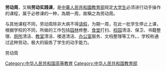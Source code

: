 {{Multiple issues|
{{Unreferenced|time=2022-05-07T14:41:54+00:00}}
{{Orphan|time=2022-05-07T14:41:54+00:00}}
}}
'''劳动周'''，又稱'''劳动实践课'''，是[[中華人民共和國教育部|中華人民共和國教育部]]规定[[大学生|大学生]]必须进行动手操作的课程，属于必修课的一种，為期一周，故稱之為劳动周。

与其他课程不同，劳动周除非大病不得[[请假|请假]]，为期一周，在此一批学生停止上课，根据学校的不同，所做的工作包括[[园林|园林]]修整、[[食堂|食堂]]打扫、[[校园|校园]]清洁、保卫、书籍整理、[[厕所|厕所]]清洁、[[教室|教室]]清洁、楼道清洁、[[办公室|办公室]]服务、文档整理等工作。{{or|高校可以通过此劳动省去大量清洁工开支和勤杂工开支}}，学校称通过这种劳动，极大的锻炼了学生的动手能力。

劳动周{{or|一般让学生从事于学业毫不相干的脏乱差的[[体力劳动|体力劳动]]，关于此课程的争议一直很多。}}

[[Category:中华人民共和国高等教育|Category:中华人民共和国高等教育]]
[[Category:中华人民共和国教育部|Category:中华人民共和国教育部]]